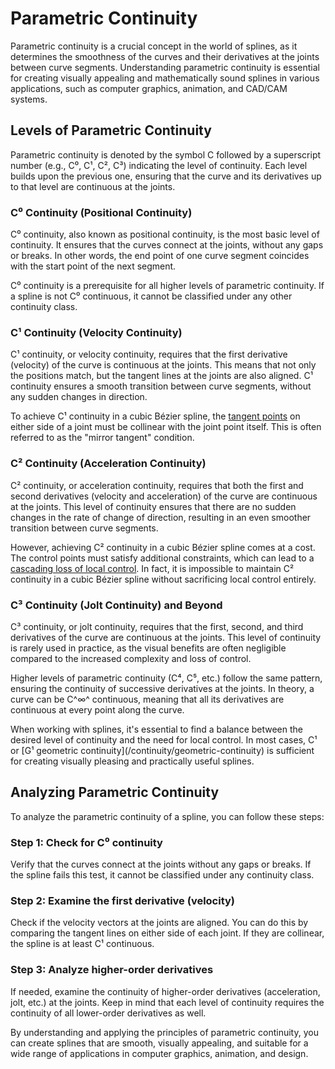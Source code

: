 
# Parametric Continuity

Parametric continuity is a crucial concept in the world of splines, as it determines the smoothness of the curves and their derivatives at the joints between curve segments. Understanding parametric continuity is essential for creating visually appealing and mathematically sound splines in various applications, such as computer graphics, animation, and CAD/CAM systems.

## Levels of Parametric Continuity

Parametric continuity is denoted by the symbol C followed by a superscript number (e.g., C⁰, C¹, C², C³) indicating the level of continuity. Each level builds upon the previous one, ensuring that the curve and its derivatives up to that level are continuous at the joints.

### C⁰ Continuity (Positional Continuity)

C⁰ continuity, also known as positional continuity, is the most basic level of continuity. It ensures that the curves connect at the joints, without any gaps or breaks. In other words, the end point of one curve segment coincides with the start point of the next segment.

<Callout emoji="ℹ️">
C⁰ continuity is a prerequisite for all higher levels of parametric continuity. If a spline is not C⁰ continuous, it cannot be classified under any other continuity class.
</Callout>

### C¹ Continuity (Velocity Continuity)

C¹ continuity, or velocity continuity, requires that the first derivative (velocity) of the curve is continuous at the joints. This means that not only the positions match, but the tangent lines at the joints are also aligned. C¹ continuity ensures a smooth transition between curve segments, without any sudden changes in direction.

To achieve C¹ continuity in a cubic Bézier spline, the [tangent points](/bezier-splines/spline-anatomy) on either side of a joint must be collinear with the joint point itself. This is often referred to as the "mirror tangent" condition.

### C² Continuity (Acceleration Continuity)

C² continuity, or acceleration continuity, requires that both the first and second derivatives (velocity and acceleration) of the curve are continuous at the joints. This level of continuity ensures that there are no sudden changes in the rate of change of direction, resulting in an even smoother transition between curve segments.

However, achieving C² continuity in a cubic Bézier spline comes at a cost. The control points must satisfy additional constraints, which can lead to a [cascading loss of local control](/bezier-splines/local-control-flexibility). In fact, it is impossible to maintain C² continuity in a cubic Bézier spline without sacrificing local control entirely.

### C³ Continuity (Jolt Continuity) and Beyond

C³ continuity, or jolt continuity, requires that the first, second, and third derivatives of the curve are continuous at the joints. This level of continuity is rarely used in practice, as the visual benefits are often negligible compared to the increased complexity and loss of control.

Higher levels of parametric continuity (C⁴, C⁵, etc.) follow the same pattern, ensuring the continuity of successive derivatives at the joints. In theory, a curve can be C^∞^ continuous, meaning that all its derivatives are continuous at every point along the curve.

<Callout emoji="💡">
When working with splines, it's essential to find a balance between the desired level of continuity and the need for local control. In most cases, C¹ or [G¹ geometric continuity](/continuity/geometric-continuity) is sufficient for creating visually pleasing and practically useful splines.
</Callout>

## Analyzing Parametric Continuity

To analyze the parametric continuity of a spline, you can follow these steps:

<Steps>

### Step 1: Check for C⁰ continuity
Verify that the curves connect at the joints without any gaps or breaks. If the spline fails this test, it cannot be classified under any continuity class.

### Step 2: Examine the first derivative (velocity)
Check if the velocity vectors at the joints are aligned. You can do this by comparing the tangent lines on either side of each joint. If they are collinear, the spline is at least C¹ continuous.

### Step 3: Analyze higher-order derivatives
If needed, examine the continuity of higher-order derivatives (acceleration, jolt, etc.) at the joints. Keep in mind that each level of continuity requires the continuity of all lower-order derivatives as well.
</Steps>

By understanding and applying the principles of parametric continuity, you can create splines that are smooth, visually appealing, and suitable for a wide range of applications in computer graphics, animation, and design.